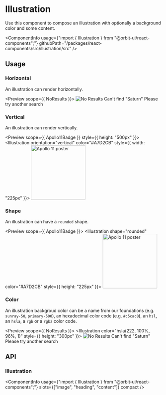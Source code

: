 
<Meta
    title="Components/Illustration"
    id="illustration"
/>

# Illustration

<Tagline>Use this component to compose an illustration with optionally a background color and some content.</Tagline>

<ComponentInfo
    usage={"import { Illustration } from \"@orbit-ui/react-components\";"}
    githubPath="/packages/react-components/src/illustration/src"
/>

## Usage

### Horizontal

An illustration can render horizontally.

<Preview scope={{ NoResults }}>
    <Story name="horizontal">
        <Illustration>
            <Image src={NoResults} alt="No Results" />
            <Heading>Can't find "Saturn"</Heading>
            <Content>Please try another search</Content>
        </Illustration>
    </Story>
</Preview>

### Vertical

An illustration can render vertically.

<Preview scope={{ Apollo11Badge }} style={{ height: "500px" }}>
    <Story name="vertical">
        <Illustration orientation="vertical" color="#A7D2CB" style={{ width: "225px" }}>
            <Image src={Apollo11Badge} alt="Apollo 11 poster" width="175px" />
        </Illustration>
    </Story>
</Preview>

### Shape

An illustration can have a `rounded` shape.

<Preview scope={{ Apollo11Badge }}>
    <Story name="shape">
        <Illustration shape="rounded" color="#A7D2CB" style={{ height: "225px" }}>
            <Image src={Apollo11Badge} alt="Apollo 11 poster" width="175px" />
        </Illustration>
    </Story>
</Preview>

### Color

An illustration backgroud color can be a name from our foundations (e.g. `sunray-50`, `primary-500`), an hexadecimal color code (e.g. `#c5cac8`), an `hsl`, an `hsla`, a `rgb` or a `rgba` color code.

<Preview scope={{ NoResults }}>
    <Story name="color">
        <Illustration color="hsla(222, 100%, 96%, 1)" style={{ height: "300px" }}>
            <Image src={NoResults} alt="No Results" />
            <Heading>Can't find "Saturn"</Heading>
            <Content>Please try another search</Content>
        </Illustration>
    </Story>
</Preview>

## API

### Illustration

<ComponentInfo
    usage={"import { Illustration } from \"@orbit-ui/react-components\";"}
    slots={["image", "heading", "content"]}
    compact
/>

<ArgsTable of={InnerIllustration} sort="alpha" />
